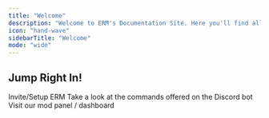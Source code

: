 ```yaml
---
title: "Welcome"
description: "Welcome to ERM's Documentation Site. Here you'll find all the information you'll need to set up ERM, as well as information regarding the Mod Panel/Dashboard."
icon: "hand-wave"
sidebarTitle: "Welcome"
mode: "wide"
---
```


## Jump Right In!



<CardGroup cols="3">
  <Card title="Setup" icon="discord">
    Invite/Setup ERM
  </Card>

  <Card title="Bot Commands" icon="robot">
    Take a look at the commands offered on the Discord bot
  </Card>

  <Card title="Mod Panel / Dashboard" icon="laptop">
    Visit our mod panel / dashboard
  </Card>
</CardGroup>
